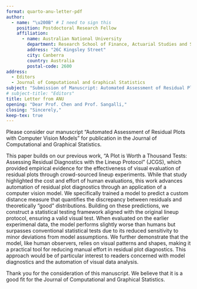 ```yaml
---
format: quarto-anu-letter-pdf
author:
  - name: "\u200B" # I need to sign this
    position: Postdoctoral Research Fellow 
    affiliation:
      - name: Australian National University
        department: Research School of Finance, Actuarial Studies and Statistics
        address: "26C Kingsley Street"  
        city: Canberra
        country: Australia
        postal-code: 2600
address:
  - Editors
  - Journal of Computational and Graphical Statistics
subject: "Submission of Manuscript: Automated Assessment of Residual Plots with Computer Vision Models"
# subject-title: "Editors"
title: Letter from ANU
opening: "Dear Prof. Chen and Prof. Sangalli,"
closing: "Sincerely,"
keep-tex: true
---
```



Please consider our manuscript "Automated Assessment of Residual Plots with Computer Vision Models" for publication in the Journal of Computational and Graphical Statistics.

This paper builds on our previous work, "A Plot is Worth a Thousand Tests: Assessing Residual Diagnostics with the Lineup Protocol" (JCGS), which provided empirical evidence for the effectiveness of visual evaluation of residual plots through crowd-sourced lineup experiments. While that study highlighted the cost and effort of human evaluations, this work advances automation of residual plot diagnostics through an application of a computer vision model. We specifically trained a model to predict a custom distance measure that quantifies the discrepancy between residuals and theoretically "good" distributions. Building on these predictions, we construct a statistical testing framework aligned with the original lineup protocol, ensuring a valid visual test. When evaluated on the earlier experimenal data, the model performs slightly worse than humans but surpasses conventional statistical tests due to its reduced sensitivity to minor deviations from model assumptions. We further demonstrate that the model, like human observers, relies on visual patterns and shapes, making it a practical tool for reducing manual effort in residual plot diagnostics. This approach would be of particular interest to readers concerned with model diagnostics and the automation of visual data analysis.

Thank you for the consideration of this manuscript. We believe that it is a good fit for the Journal of Computational and Graphical Statistics.
